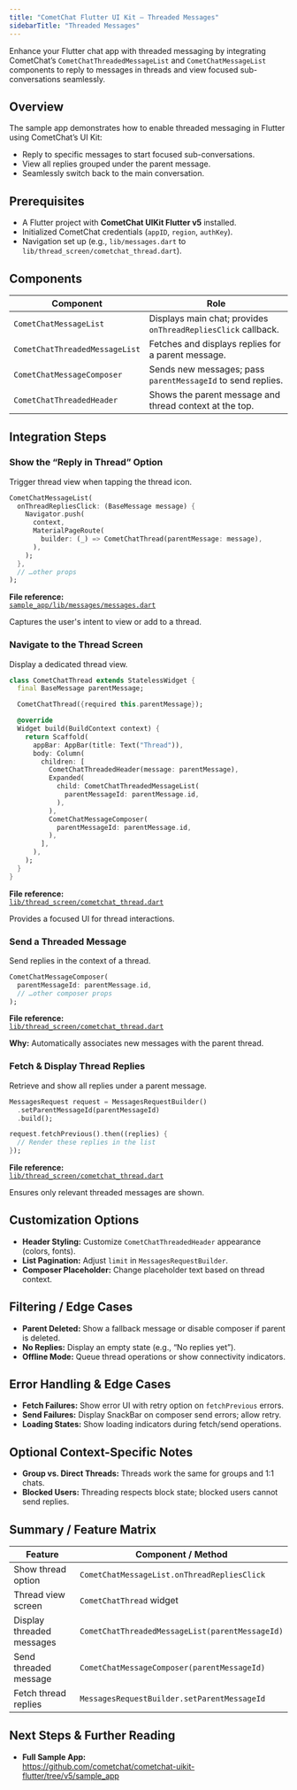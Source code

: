 ```yaml
---
title: "CometChat Flutter UI Kit — Threaded Messages"
sidebarTitle: "Threaded Messages"
---
```


Enhance your Flutter chat app with threaded messaging by integrating CometChat’s `CometChatThreadedMessageList` and `CometChatMessageList` components to reply to messages in threads and view focused sub-conversations seamlessly.

## Overview

The sample app demonstrates how to enable threaded messaging in Flutter using CometChat’s UI Kit:

- Reply to specific messages to start focused sub-conversations.  
- View all replies grouped under the parent message.  
- Seamlessly switch back to the main conversation.

## Prerequisites

- A Flutter project with **CometChat UIKit Flutter v5** installed.  
- Initialized CometChat credentials (`appID`, `region`, `authKey`).  
- Navigation set up (e.g., `lib/messages.dart` to `lib/thread_screen/cometchat_thread.dart`).

## Components

| Component                          | Role                                                         |
|------------------------------------|--------------------------------------------------------------|
| `CometChatMessageList`             | Displays main chat; provides `onThreadRepliesClick` callback.|
| `CometChatThreadedMessageList`     | Fetches and displays replies for a parent message.           |
| `CometChatMessageComposer`         | Sends new messages; pass `parentMessageId` to send replies.  |
| `CometChatThreadedHeader`          | Shows the parent message and thread context at the top.      |

## Integration Steps

### Show the “Reply in Thread” Option

Trigger thread view when tapping the thread icon.  
```dart
CometChatMessageList(
  onThreadRepliesClick: (BaseMessage message) {
    Navigator.push(
      context,
      MaterialPageRoute(
        builder: (_) => CometChatThread(parentMessage: message),
      ),
    );
  },
  // …other props
);
```

**File reference:**  
[`sample_app/lib/messages/messages.dart`](https://github.com/cometchat/cometchat-uikit-flutter/blob/v5/sample_app/lib/messages/messages.dart)

Captures the user's intent to view or add to a thread.

### Navigate to the Thread Screen

Display a dedicated thread view.  
```dart
class CometChatThread extends StatelessWidget {
  final BaseMessage parentMessage;

  CometChatThread({required this.parentMessage});

  @override
  Widget build(BuildContext context) {
    return Scaffold(
      appBar: AppBar(title: Text("Thread")),
      body: Column(
        children: [
          CometChatThreadedHeader(message: parentMessage),
          Expanded(
            child: CometChatThreadedMessageList(
              parentMessageId: parentMessage.id,
            ),
          ),
          CometChatMessageComposer(
            parentMessageId: parentMessage.id,
          ),
        ],
      ),
    );
  }
}
```

**File reference:**  
[`lib/thread_screen/cometchat_thread.dart`](https://github.com/cometchat/cometchat-uikit-flutter/blob/v5/sample_app/lib/thread_screen/cometchat_thread.dart)

Provides a focused UI for thread interactions.

### Send a Threaded Message

Send replies in the context of a thread.  
```dart
CometChatMessageComposer(
  parentMessageId: parentMessage.id,
  // …other composer props
);
```

**File reference:**  
[`lib/thread_screen/cometchat_thread.dart`](https://github.com/cometchat/cometchat-uikit-flutter/blob/v5/sample_app/lib/thread_screen/cometchat_thread.dart)

**Why:** Automatically associates new messages with the parent thread.

### Fetch & Display Thread Replies

Retrieve and show all replies under a parent message.  
```dart
MessagesRequest request = MessagesRequestBuilder()
  .setParentMessageId(parentMessageId)
  .build();

request.fetchPrevious().then((replies) {
  // Render these replies in the list
});
```

**File reference:**  
[`lib/thread_screen/cometchat_thread.dart`](https://github.com/cometchat/cometchat-uikit-flutter/blob/v5/sample_app/lib/thread_screen/cometchat_thread.dart)

Ensures only relevant threaded messages are shown.

## Customization Options

- **Header Styling:** Customize `CometChatThreadedHeader` appearance (colors, fonts).  
- **List Pagination:** Adjust `limit` in `MessagesRequestBuilder`.  
- **Composer Placeholder:** Change placeholder text based on thread context.

## Filtering / Edge Cases

- **Parent Deleted:** Show a fallback message or disable composer if parent is deleted.  
- **No Replies:** Display an empty state (e.g., “No replies yet”).  
- **Offline Mode:** Queue thread operations or show connectivity indicators.

## Error Handling & Edge Cases

- **Fetch Failures:** Show error UI with retry option on `fetchPrevious` errors.  
- **Send Failures:** Display SnackBar on composer send errors; allow retry.  
- **Loading States:** Show loading indicators during fetch/send operations.

## Optional Context-Specific Notes

- **Group vs. Direct Threads:** Threads work the same for groups and 1:1 chats.  
- **Blocked Users:** Threading respects block state; blocked users cannot send replies.

## Summary / Feature Matrix

| Feature                       | Component / Method                             |
|-------------------------------|------------------------------------------------|
| Show thread option            | `CometChatMessageList.onThreadRepliesClick`    |
| Thread view screen            | `CometChatThread` widget                       |
| Display threaded messages     | `CometChatThreadedMessageList(parentMessageId)`|
| Send threaded message         | `CometChatMessageComposer(parentMessageId)`    |
| Fetch thread replies          | `MessagesRequestBuilder.setParentMessageId`    |

## Next Steps & Further Reading

- **Full Sample App:**  
  https://github.com/cometchat/cometchat-uikit-flutter/tree/v5/sample_app  
